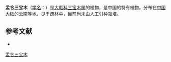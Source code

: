 {{Speciesbox
| name = 孟仑三宝木
| status = 
| status_system = 
| image =
| genus = Trigonostemon
| species = lii
| authority = Y. T. Chang
}}

'''孟仑三宝木'''（[[学名|学名]]：{{lang|la|''Trigonostemon lii''}}）是[[大戟科|大戟科]][[三宝木属|三宝木属]]的植物，是中国的特有植物。分布在[[中国大陆|中国大陆]]的[[云南|云南]]等地，见于疏林中，目前尚未由人工引种栽培。

== 参考文献 ==
<div class="references-small">
* {{cite web| url =http://www.bioinfo.cn/db05/KmzwSpecies.php?action=view&id=8718| title =孟仑三宝木| work =《中国高等植物数据库全库》| publisher =中国科学院微生物研究所| author =昆明植物研究所| accessdate =2009-02-24| deadurl =yes| archiveurl =https://web.archive.org/web/20160305031443/http://www.bioinfo.cn/db05/KmzwSpecies.php?action=view&id=8718| archivedate =2016-03-05}}
</div>
{{Taxonbar|from=Q15227437}}

[[Category:三宝木属|孟仑三宝木]]


{{植物小作品}}